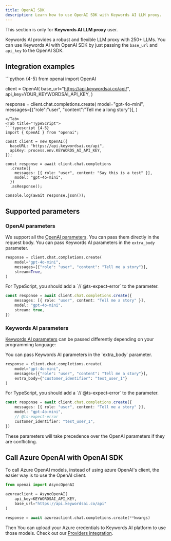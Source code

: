 ```yaml
---
title: OpenAI SDK
description: Learn how to use OpenAI SDK with Keywords AI LLM proxy.
---
```


<Note> This section is only for **Keywords AI LLM proxy** user.</Note>

Keywords AI provides a robust and flexible LLM proxy with 250+ LLMs. You can use Keywords AI with OpenAI SDK by just passing the `base_url` and `api_key` to the OpenAI SDK.

## Integration examples

<Tabs>

<Tab title="Python">
```python {4-5}
from openai import OpenAI

client = OpenAI(
    base_url="https://api.keywordsai.co/api/",
    api_key=YOUR_KEYWORDSAI_API_KEY,
)

response = client.chat.completions.create(
    model="gpt-4o-mini",
    messages=[{"role":"user", "content":"Tell me a long story"}],
)
```
</Tab>
<Tab title="TypeScript">
```typescript {4-5}
import { OpenAI } from "openai";

const client = new OpenAI({
  baseURL: "https://api.keywordsai.co/api",
  apiKey: process.env.KEYWORDS_AI_API_KEY,
});

const response = await client.chat.completions
  .create({
    messages: [{ role: "user", content: "Say this is a test" }],
    model: "gpt-4o-mini",
  })
  .asResponse();

console.log(await response.json());
```
</Tab>
</Tabs>

## Supported parameters
### OpenAI parameters
We support all the [OpenAI parameters](/api-endpoints/integration/chat-completions#openai-parameters). You can pass them directly in the request body.
<Tabs>
<Tab title="Python">
You can pass Keywords AI parameters in the `extra_body` parameter.

```python {4}
response = client.chat.completions.create(
    model="gpt-4o-mini",
    messages=[{"role": "user", "content": "Tell me a story"}],
    stream=True,
)
```
</Tab>

<Tab title="TypeScript">
For TypeScript, you should add a `// @ts-expect-error` to the parameter.

```typescript {4}
const response = await client.chat.completions.create({
    messages: [{ role: "user", content: "Tell me a story" }],
    model: "gpt-4o-mini",
    stream: true,
})
```
</Tab>
</Tabs>


### Keywords AI parameters
[Keywords AI parameters](/api-endpoints/integration/chat-completions#keywords-ai-parameters) can be passed differently depending on your programming language:

<Tabs>
<Tab title="Python">
You can pass Keywords AI parameters in the `extra_body` parameter.

```python {4}
response = client.chat.completions.create(
    model="gpt-4o-mini",
    messages=[{"role": "user", "content": "Tell me a story"}],
    extra_body={"customer_identifier": "test_user_1"}
)
```
</Tab>

<Tab title="TypeScript">
For TypeScript, you should add a `// @ts-expect-error` to the parameter.

```typescript {4-5}
const response = await client.chat.completions.create({
    messages: [{ role: "user", content: "Tell me a story" }],
    model: "gpt-4o-mini",
    // @ts-expect-error
    customer_identifier: "test_user_1",
})
```
</Tab>
</Tabs>

These parameters will take precedence over the OpenAI parameters if they are conflicting.

## Call Azure OpenAI with OpenAI SDK

To call Azure OpenAI models, instead of using azure OpenAI's client, the easier way is to use the OpenAI client.


```python
from openai import AsyncOpenAI

azureaclient = AsyncOpenAI(
    api_key=KEYWORDSAI_API_KEY,
    base_url="https://api.keywordsai.co/api"
)

response = await azureaclient.chat.completions.create(**kwargs)
```

Then You can upload your Azure credentials to Keywords AI platform to use those models. Check out our [Providers integration](https://platform.keywordsai.co/platform/api/providers).